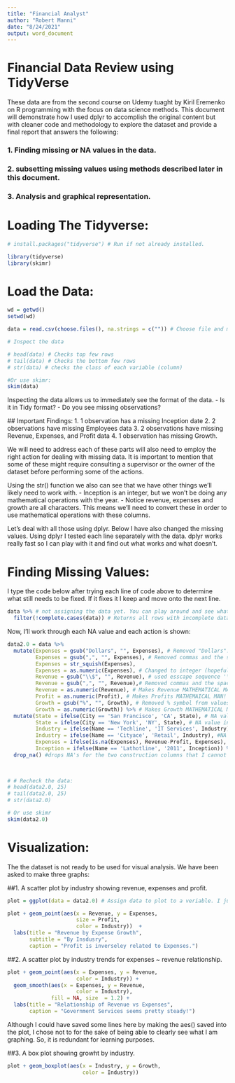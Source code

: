 ```yaml
---
title: "Financial Analyst"
author: "Robert Manni"
date: "8/24/2021"
output: word_document
---
```


# Financial Data Review using TidyVerse

These data are from the second course on Udemy tuaght by Kiril Eremenko on R programming with the focus on data science methods. This document will demonstrate how I used dplyr to accomplish the original content but with cleaner code and methodology to explore the dataset and provide a final report that answers the following:

### 1. Finding missing or NA values in the data. 
### 2. subsetting missing values using methods described later in this document. 
### 3. Analysis and graphical representation. 

# Loading The Tidyverse:

```r
# install.packages("tidyverse") # Run if not already installed.

library(tidyverse)
library(skimr)

```

# Load the Data:

```r
wd = getwd()
setwd(wd)
```

```r
data = read.csv(choose.files(), na.strings = c("")) # Choose file and makes missing values NA's so they're easy to work with.

# Inspect the data

# head(data) # Checks top few rows
# tail(data) # Checks the bottom few rows
# str(data) # checks the class of each variable (column)

#Or use skimr:
skim(data)
```

Inspecting the data allows us to immediately see the format of the data.
 - Is it in Tidy format? 
 - Do you see missing observations?
 
 ## Important Findings:
1. 1 observation has a missing Inception date
2. 2 observations have missing Employees data
3. 2 observations have missing Revenue, Expenses, and Profit data
4. 1 observation has missing Growth. 

We will need to address each of these parts will also need to employ the right action for dealing with missing data. It is important to mention that some of these might require consulting a supervisor or the owner of the dataset before performing some of the actions. 

Using the str() function we also can see that we have other things we'll likely need to work with.
 - Inception is an integer, but we won't be doing any mathematical operations with the year.
 - Notice revenue, expenses and growth are all characters. This means we'll need to convert these in order to use mathematical operations with these columns. 
 
 
 Let's deal with all those using dplyr. Below I have also changed the missing values. Using dplyr I tested each line separately with the data. dplyr works really fast so I can play with it and find out what works and what doesn't. 
 
# Finding Missing Values:
I type the code below after trying each line of code above to determine what still needs to be fixed. If it fixes it I keep and move onto the next line. 
```r
data %>% # not assigning the data yet. You can play around and see what you like before you assign a vector. 
  filter(!complete.cases(data)) # Returns all rows with incomplete data fields. 
```

Now, I'll work through each NA value and each action is shown:
```r
data2.0 = data %>% 
  mutate(Expenses = gsub("Dollars", "", Expenses), # Removed "Dollars".
         Expenses = gsub(",", "", Expenses), # Removed commas and the space.
         Expenses = str_squish(Expenses),
         Expenses = as.numeric(Expenses), # Changed to integer (hopefully. Will need to check later.).
         Revenue = gsub("\\$", "", Revenue), # used esscape sequence '\\' to remove '$'. 
         Revenue = gsub(",", "", Revenue),# Removed commas and the space.
         Revenue = as.numeric(Revenue), # Makes Revenue MATHEMATICAL MAN!
         Profit = as.numeric(Profit), # Makes Profits MATHEMAICAL MAN!
         Growth = gsub("%", "", Growth), # Removed % symbol from values. 
         Growth = as.numeric(Growth)) %>% # Makes Growth MATHEMATICAL MAN!
  mutate(State = ifelse(City == 'San Francisco', 'CA', State), # NA value in State is CA
         State = ifelse(City == 'New York', 'NY', State), # NA value in State is NY
         Industry = ifelse(Name == 'Techline', 'IT Services', Industry), #NA value in Industry is IT Services
         Industry = ifelse(Name == 'Cityace', 'Retail', Industry), #NA value in Industry is Retail
         Expenses = ifelse(is.na(Expenses), Revenue-Profit, Expenses), # Calculated what Expenses are from existing columns. 
         Inception = ifelse(Name == 'Lathotline', '2011', Inception)) %>%  # Made the inception date 2011 for the NA value.
  drop_na() #drops NA's for the two construction columns that I cannot infer data for.
  
  

# # Recheck the data:
# head(data2.0, 25)
# tail(data2.0, 25)
# str(data2.0)

# Or use skimr
skim(data2.0)
```

# Visualization:

The the dataset is not ready to be used for visual analysis. We have been asked to make three graphs:


##1. A scatter plot by industry showing revenue, expenses and profit.
```r
plot = ggplot(data = data2.0) # Assign data to plot to a veriable. I just like that. 

plot + geom_point(aes(x = Revenue, y = Expenses,
                      size = Profit,
                      color = Industry))  +
  labs(title = "Revenue by Expense Growth",
       subtitle = "By Insdusry",
       caption = "Profit is inverseley related to Expenses.")

```


##2. A scatter plot by industry trends for expenses ~ revenue relationship.

```r
plot + geom_point(aes(x = Expenses, y = Revenue,
                      color = Industry)) +
  geom_smooth(aes(x = Expenses, y = Revenue,
                      color = Industry),
              fill = NA, size  = 1.2) + 
  labs(title = "Relationship of Revenue vs Expenses",
       caption = "Government Services seems pretty steady!")
```
Although I could have saved some lines here by making the aes() saved into the plot, I chose not to for the sake of being able to clearly see what I am graphing. So, it is redundant for learning purposes. 

##3. A box plot showing growht by industry. 
```r
plot + geom_boxplot(aes(x = Industry, y = Growth, 
                        color = Industry))
```

